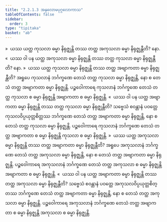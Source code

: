 ```yaml
---
title: "2.2.1.3 အနုလောမပုဂ္ဂလောကာသ"
tableOfContents: false
sidebar:
  order: 3
type: "tipitaka"
basket: "ab"
---
```



<DynamicBreadcrumb />

<Division number="103">

<Paragraph number="457">
»  ယဿ ယတ္ထ ကုသလာ ဓမ္မာ နိရုဇ္ဈန္တိ တဿ တတ္ထ အကုသလာ ဓမ္မာ နိရုဇ္ဈန္တီတိ? နော.
</Paragraph>

<Paragraph number="458">
«  ယဿ ဝါ ပန ယတ္ထ အကုသလာ ဓမ္မာ နိရုဇ္ဈန္တိ တဿ တတ္ထ ကုသလာ ဓမ္မာ နိရုဇ္ဈန္တီတိ? နော.
</Paragraph>

<Paragraph number="459">
»  ယဿ ယတ္ထ ကုသလာ ဓမ္မာ နိရုဇ္ဈန္တိ တဿ တတ္ထ အဗျာကတာ ဓမ္မာ နိရုဇ္ဈန္တီတိ?
</Paragraph>

<Paragraph number="460">
အရူပေ ကုသလာနံ ဘင်္ဂက္ခဏေ တေသံ တတ္ထ ကုသလာ ဓမ္မာ နိရုဇ္ဈန္တိ, နော စ တေသံ တတ္ထ အဗျာကတာ ဓမ္မာ နိရုဇ္ဈန္တိ. ပဉ္စဝေါကာရေ ကုသလာနံ ဘင်္ဂက္ခဏေ တေသံ တတ္ထ ကုသလာ စ ဓမ္မာ နိရုဇ္ဈန္တိ အဗျာကတာ စ ဓမ္မာ နိရုဇ္ဈန္တိ.
</Paragraph>

<Paragraph number="461">
«  ယဿ ဝါ ပန ယတ္ထ အဗျာကတာ ဓမ္မာ နိရုဇ္ဈန္တိ တဿ တတ္ထ ကုသလာ ဓမ္မာ နိရုဇ္ဈန္တီတိ?
</Paragraph>

<Paragraph number="462">
သဗ္ဗေသံ စဝန္တာနံ ပဝတ္တေ ကုသလဝိပ္ပယုတ္တစိတ္တဿ ဘင်္ဂက္ခဏေ တေသံ တတ္ထ အဗျာကတာ ဓမ္မာ နိရုဇ္ဈန္တိ, နော စ တေသံ တတ္ထ ကုသလာ ဓမ္မာ နိရုဇ္ဈန္တိ. ပဉ္စဝေါကာရေ ကုသလာနံ ဘင်္ဂက္ခဏေ တေသံ တတ္ထ အဗျာကတာ စ ဓမ္မာ နိရုဇ္ဈန္တိ ကုသလာ စ ဓမ္မာ နိရုဇ္ဈန္တိ.
</Paragraph>

</Division>
<Division number="104">

<Paragraph number="463">
»  ယဿ ယတ္ထ အကုသလာ ဓမ္မာ နိရုဇ္ဈန္တိ တဿ တတ္ထ အဗျာကတာ ဓမ္မာ နိရုဇ္ဈန္တီတိ?
</Paragraph>

<Paragraph number="464">
အရူပေ အကုသလာနံ ဘင်္ဂက္ခဏေ တေသံ တတ္ထ အကုသလာ ဓမ္မာ နိရုဇ္ဈန္တိ, နော စ တေသံ တတ္ထ အဗျာကတာ ဓမ္မာ နိရုဇ္ဈန္တိ. ပဉ္စဝေါကာရေ အကုသလာနံ ဘင်္ဂက္ခဏေ တေသံ တတ္ထ အကုသလာ စ ဓမ္မာ နိရုဇ္ဈန္တိ အဗျာကတာ စ ဓမ္မာ နိရုဇ္ဈန္တိ.
</Paragraph>

<Paragraph number="465">
«  ယဿ ဝါ ပန ယတ္ထ အဗျာကတာ ဓမ္မာ နိရုဇ္ဈန္တိ တဿ တတ္ထ အကုသလာ ဓမ္မာ နိရုဇ္ဈန္တီတိ?
</Paragraph>

<Paragraph number="466">
သဗ္ဗေသံ စဝန္တာနံ ပဝတ္တေ အကုသလဝိပ္ပယုတ္တစိတ္တဿ ဘင်္ဂက္ခဏေ တေသံ တတ္ထ အဗျာကတာ ဓမ္မာ နိရုဇ္ဈန္တိ, နော စ တေသံ တတ္ထ အကုသလာ ဓမ္မာ နိရုဇ္ဈန္တိ. ပဉ္စဝေါကာရေ အကုသလာနံ ဘင်္ဂက္ခဏေ တေသံ တတ္ထ အဗျာကတာ စ ဓမ္မာ နိရုဇ္ဈန္တိ အကုသလာ စ ဓမ္မာ နိရုဇ္ဈန္တိ.
</Paragraph>
</Division>